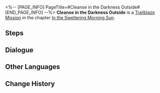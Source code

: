 <%-- [PAGE_INFO]
PageTitle=#Cleanse in the Darkness Outside#
[END_PAGE_INFO] --%>
{{Stub|Dialogue, characters, and location(s)}}
{{Mission Infobox
|id            = 1011003
|title         = 
|image         = Mission Cleanse in the Darkness Outside.png
|type          = Trailblaze
|event_name    = 
|chapter       = In the Sweltering Morning Sun
|requirements  = 
* [[Trailblaze Mission]] ''[[Not Good With Farewells]]'' completed
* Reach [[Equilibrium Level]] 1
|summary       = You avoid the guards and reach the workshop, "Neverwinter," where you secure the cooperation of Serval, who will guide you to the Silvermane Guard Restricted Zone and the location of the Stellaron.
|characters    = <!--characters that appear in this mission-->
|startLocation = <!--location as it intially appears on the mission screen-->
|world         = <!--i.e. Penacony-->
|area          = <!--i.e. A Child's Dream-->
|prev          = 
|next          = Cleanse in the Darkness Outside
|exp           = 
|credits       = 
|stellarJade   = 
|other         = 
}}
'''Cleanse in the Darkness Outside''' is a [[Trailblaze Mission]] in the chapter [[In the Sweltering Morning Sun]].

==Steps==


<!--
==Gameplay Notes==

--><!--
==Trial Character==

-->
==Dialogue==
{{Stub Dialogue}}


==Other Languages==
{{Other Languages
|en   = Cleanse in the Darkness Outside
|zhs  = 在屋外的黑暗中洗涤
|zht  = 在屋外的黑暗中洗滌
|ja   = 屋外の闇の中で
|ko   = 옥외의 어둠 속 세척
|es   = Purificación en la oscuridad externa
|fr   = Raser les murs
|ru   = Очистка внешней тьмы
|th   = ชะล้างท่ามกลางความมืดภายนอก
|vi   = Gột Rửa Trong Bóng Tối Bên Ngoài
|de   = Reinigung in der Dunkelheit da draußen
|id   = Pencucian di Luar Kegelapan
|pt   = Limpeza na Escuridão Lá Fora
}}

==Change History==
{{Change History|1.0}}
